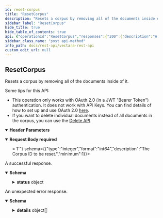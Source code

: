 ```yaml
---
id: reset-corpus
title: "ResetCorpus"
description: "Resets a corpus by removing all of the documents inside of it."
sidebar_label: "ResetCorpus"
hide_title: true
hide_table_of_contents: true
api: {"operationId":"ResetCorpus","responses":{"200":{"description":"A successful response.","content":{"application/json":{"schema":{"type":"object","properties":{"status":{"type":"object","properties":{"code":{"type":"string","enum":["OK","FAILURE","UNKNOWN","INVALID_ARGUMENT","DEADLINE_EXCEEDED","ALREADY_EXISTS","PERMISSION_DENIED","RESOURCE_EXHAUSTED","FAILED_PRECONDITION","ABORTED","OUT_OF_RANGE","UNIMPLEMENTED","INTERNAL","UNAVAILABLE","DATA_LOSS","UNAUTHENTICATED","BAD_REQUEST","UNAUTHORIZED","FORBIDDEN","NOT_FOUND","METHOD_NOT_ALLOWED","CONFLICT","UNSUPPORTED_MEDIA_TYPE","TOO_MANY_REQUESTS","INTERNAL_SERVER_ERROR","NOT_IMPLEMENTED","SERVICE_UNAVAILABLE","INSUFFICIENT_STORAGE","UNPARSEABLE_RESPONSE","DISABLED_CUSTOMER","INVALID_CUSTOMER_ID","DISABLED_CORPUS","INVALID_CORPUS_ID","DISABLED_API_KEY","EXPIRED_API_KEY","INVALID_API_KEY","CMK_INACCESSIBLE","QRY__DISABLED_CORPUS","QRY__DOCUMENT_DB_FAILURE","QRY__ENCODER_FAILURE","QRY__INTERRUPTED","QRY__INVALID_CORPUS","QRY__INVALID_START","QRY__INVALID_NUM_RESULTS","QRY__INVALID_CONTEXT","QRY__MISSING_QUERY","QRY__MISSING_CORPUS","QRY__TIMEOUT","QRY__TOO_MANY_CORPORA","QRY__TOO_MANY_QUERIES","QRY__VECTOR_INDEX_FAILURE","QRY__INVALID_DIMENSION","QRY__INVALID_CLIENTKEY","QRY__DECRYPTION_FAILURE","QRY__INVALID_RERANKER","QRY__PARTIAL_RERANK","QRY__RERANK_FAILURE","QRY__TOO_MANY_RESULT_ROWS","QRY__PARTIAL_RETRIEVAL","QRY__SMRY__INVALID_SUMMARIZER_PROMPT","QRY__SMRY__INVALID_SUMMARY_LANG","QRY__SMRY__UNSUPPORTED_SUMMARY_LANG","QRY__SMRY__PARTIAL_SUMMARY","QRY__SMRY__NO_QUERY_RESULTS","QRY__GEN__NO_QUERY_RESULTS","QRY__GEN__UNPARSEABLE_MODEL_PARAMS","CX_SPECS__INVALID_JSON","CX_SPECS__UNREGISTERED_TYPE","CX_SPECS__MISSING_SPEC","CX_SPECS__MISSING_TYPE","CX_SPECS__UNPARSEABLE_SPEC","ADM__INVALID_CUSTOMER_ID","ADM__INVALID_CORPUS_ID","ADM__INVALID_ENCODER_ID","ADM__INVALID_ROLE_ID","ADM__ROLE_ALREADY_EXISTS","ADM__ONLY_ONE_OWNER_SUPPORTED","ADM__INVALID_PERMISSION","ADM__ROLECREATION_FAILURE","ADM__USER_EMAIL_NOT_AVAIALBLE","ADM__USERNAME_NOT_AVAILABLE","ADM__SIGNUP_MISSING_NAME","ADM__SIGNUP_MISSING_ORG","ADM__SIGNUP_MISSING_EMAIL","ADM__SIGNUP_MISSING_PAYMENT","ADM__SIGNUP_MISSING_PLAN","ADM__SIGNUP_MISSING_PASSWORD","ADM__SIGNUP_INVALID_NAME","ADM__SIGNUP_INVALID_ORG","ADM__SIGNUP_INVALID_EMAIL","ADM__SIGNUP_INVALID_PAYMENT","ADM__SIGNUP_INVALID_PLAN","ADM__SIGNUP_INVALID_PASSWORD","ADM__SIGNUP_INVALID_ACCOUNT_ALIAS","ADM__SIGNUP_INVALID_EMAIL_VALIDATION_CODE","ADM__SIGNUP_MISSING_COUNTRY_CODE","ADM__SIGNUP_ROOT_EMAIL_NOT_AVAILABLE","ADM__CUST_MARK_DELETE_FAILED","ADM__CUST_FAISS_DEALLOC_FAILED","ADM__CUST_ALREADY_ACTIVE","ADM__CUST_REACTIVATE_FAILED","ADM__CUST_ENABLEMENT_FAILED","ADM__CORPUS_LIMIT_REACHED","ADM__STRIPE_CARD_DECLINED","ADM__STRIPE_PROCESSING_ERROR","ADM__EMAIL_VALIDATION_REQUEST_NOT_FOUND","ADM__EMAIL_NOT_VALIDATED","ADM__CHANGE_PLAN__NO_CURRENT_PLAN","ADM__CHANGE_PLAN__REQUIRES_MANUAL_CHANGE","ADM__CHANGE_PLAN__INVALID_PLAN_ID","ADM__CHANGE_PLAN__NO_PAYMENT_SOURCE","ADM__CHANGE_PLAN__INVALID_EFFECTIVE_DATE","ADM__CHANGE_PLAN__CONFLICTING_CHANGE","SCM__MISCONFIGURED_CONNECTION","STATS_DB_READ_FAILURE","VDB__TEXT_READ_FAILURE","REBUILD__LOW_RECALL","REBUILD__INDEX_UPLOAD_FAILURE","REBUILD__UPDATE_JOURNAL_FAILURE","REBUILD__UPDATE_FAISSPARAMS_FAILURE","REBUILD__NO_DATA","REBUILD__EVALUATION","IDX__TRANSIENT_PARTIAL_DELETION_FAILURE","IDX__PERMANENT_PARTIAL_DELETION_FAILURE","CALB__INVALID_JSON","CALB__INVALID_SPEC","CALB__UNREGISTERED_TYPE","CALB__MISSING_SPEC","CALB__MISSING_TYPE","CALB__UNPARSABLE_SPEC"],"default":"OK","title":"vectaraStatusCode"},"statusDetail":{"type":"string"}},"title":"comvectaraStatus"}},"title":"adminResetCorpusResponse"}}}},"default":{"description":"An unexpected error response.","content":{"application/json":{"schema":{"type":"object","properties":{"code":{"type":"integer","format":"int32"},"message":{"type":"string"},"details":{"type":"array","items":{"type":"object","properties":{"@type":{"type":"string","description":"A URL/resource name that uniquely identifies the type of the serialized\nprotocol buffer message. This string must contain at least\none \"/\" character. The last segment of the URL's path must represent\nthe fully qualified name of the type (as in\n`path/google.protobuf.Duration`). The name should be in a canonical form\n(e.g., leading \".\" is not accepted).\n\nIn practice, teams usually precompile into the binary all types that they\nexpect it to use in the context of Any. However, for URLs which use the\nscheme `http`, `https`, or no scheme, one can optionally set up a type\nserver that maps type URLs to message definitions as follows:\n\n* If no scheme is provided, `https` is assumed.\n* An HTTP GET on the URL must yield a [google.protobuf.Type][]\n\n\n\n\n\n  value in binary format, or produce an error.\n* Applications are allowed to cache lookup results based on the\n\n\n\n\n\n  URL, or have them precompiled into a binary to avoid any\n  lookup. Therefore, binary compatibility needs to be preserved\n  on changes to types. (Use versioned type names to manage\n  breaking changes.)\n\nNote: this functionality is not currently available in the official\nprotobuf release, and it is not used for type URLs beginning with\ntype.googleapis.com.\n\nSchemes other than `http`, `https` (or the empty scheme) might be\nused with implementation specific semantics."}},"additionalProperties":{},"description":"`Any` contains an arbitrary serialized protocol buffer message along with a\nURL that describes the type of the serialized message.\n\nProtobuf library provides support to pack/unpack Any values in the form\nof utility functions or additional generated methods of the Any type.\n\nExample 1: Pack and unpack a message in C++.\n\n\n\n\n\n\n    Foo foo = ...;\n    Any any;\n    any.PackFrom(foo);\n    ...\n    if (any.UnpackTo(&foo)) {\n      ...\n    }\n\nExample 2: Pack and unpack a message in Java.\n\n\n\n\n\n\n    Foo foo = ...;\n    Any any = Any.pack(foo);\n    ...\n    if (any.is(Foo.class)) {\n      foo = any.unpack(Foo.class);\n    }\n\nExample 3: Pack and unpack a message in Python.\n\n\n\n\n\n\n    foo = Foo(...)\n    any = Any()\n    any.Pack(foo)\n    ...\n    if any.Is(Foo.DESCRIPTOR):\n      any.Unpack(foo)\n      ...\n\nExample 4: Pack and unpack a message in Go\n\n\n\n\n\n\n     foo := &pb.Foo{...}\n     any, err := anypb.New(foo)\n     if err != nil {\n       ...\n     }\n     ...\n     foo := &pb.Foo{}\n     if err := any.UnmarshalTo(foo); err != nil {\n       ...\n     }\n\nThe pack methods provided by protobuf library will by default use\n'type.googleapis.com/full.type.name' as the type URL and the unpack\nmethods only use the fully qualified type name after the last '/'\nin the type URL, for example \"foo.bar.com/x/y.z\" will yield type\nname \"y.z\".\n\n\nJSON\n\nThe JSON representation of an `Any` value uses the regular\nrepresentation of the deserialized, embedded message, with an\nadditional field `@type` which contains the type URL. Example:\n\n\n\n\n\n\n    package google.profile;\n    message Person {\n      string first_name = 1;\n      string last_name = 2;\n    }\n\n    {\n      \"@type\": \"type.googleapis.com/google.profile.Person\",\n      \"firstName\": <string>,\n      \"lastName\": <string>\n    }\n\nIf the embedded message type is well-known and has a custom JSON\nrepresentation, that representation will be embedded adding a field\n`value` which holds the custom JSON in addition to the `@type`\nfield. Example (for message [google.protobuf.Duration][]):\n\n\n\n\n\n\n    {\n      \"@type\": \"type.googleapis.com/google.protobuf.Duration\",\n      \"value\": \"1.212s\"\n    }","title":"protobufAny"}}},"title":"googlerpcStatus"}}}}},"requestBody":{"content":{"application/json":{"schema":{"type":"object","example":{"corpusId":1},"properties":{"customerId":{"type":"integer","format":"int64","description":"The Customer ID that contains the corpus to be reset."},"corpusId":{"type":"integer","format":"int64","description":"The Corpus ID to be reset.","minimum":1}},"required":["customerId","corpusId"],"title":"adminResetCorpusRequest"}}},"required":true},"tags":["AdminService"],"parameters":[{"in":"header","name":"customer-id","required":true,"description":"The Customer ID to use for the request.","schema":{"type":"integer"}}],"description":"Resets a corpus by removing all of the documents inside of it.\n\nSome tips for this API:\n* This operation only works with OAuth 2.0 (in a JWT \"Bearer Token\") authentication. It does not work with API Keys.  You can find details of how to set up and use OAuth 2.0 [here](https://docs.vectara.com/docs/learn/authentication/oauth-2).\n* If you want to delete individual documents instead of all documents in the corpus, you can use the [Delete API](https://docs.vectara.com/docs/rest-api/delete).\n","security":[{"oAuth":[]}],"method":"post","path":"/v1/reset-corpus","servers":[{"url":"https://api.vectara.io"}],"securitySchemes":{"oAuth":{"type":"oauth2","description":"OAuth2 access to Vectara","flows":{"clientCredentials":{"tokenUrl":"https://vectara-prod-YOUR_VECTARA_CUSTOMER_ID.auth.us-west-2.amazoncognito.com/oauth2/token","scopes":{}}}},"ApiKeyAuth":{"type":"apiKey","in":"header","name":"x-api-key"}},"jsonRequestBodyExample":{"corpusId":1},"info":{"title":"Vectara REST API","version":"1.0.0","termsOfService":"https://vectara.com/legal/online-customer-agreement/","x-logo":{"url":"https://docs.vectara.com/img/vectara_wordmark.png","altText":"Vectara"},"x-dark-logo":{"url":"https://docs.vectara.com/img/vectara_wordmark_light.png","altText":"Vectara"},"contact":{"name":"Vectara Support","email":"support@vectara.com","url":"http://support.vectara.com/"},"description":"Vectara is a neural search platform, built for developers to get the most out of their data.\n\nYou can sign up for an account at [https://vectara.com](https://vectara.com)."},"postman":{"name":"Reset Corpus","description":{"content":"Resets a corpus by removing all of the documents inside of it.\n\nSome tips for this API:\n* This operation only works with OAuth 2.0 (in a JWT \"Bearer Token\") authentication. It does not work with API Keys.  You can find details of how to set up and use OAuth 2.0 [here](https://docs.vectara.com/docs/learn/authentication/oauth-2).\n* If you want to delete individual documents instead of all documents in the corpus, you can use the [Delete API](https://docs.vectara.com/docs/rest-api/delete).\n","type":"text/plain"},"url":{"path":["v1","reset-corpus"],"host":["{{baseUrl}}"],"query":[],"variable":[]},"header":[{"disabled":false,"description":{"content":"(Required) The Customer ID to use for the request.","type":"text/plain"},"key":"customer-id","value":""},{"key":"Content-Type","value":"application/json"},{"key":"Accept","value":"application/json"}],"method":"POST","body":{"mode":"raw","raw":"\"\"","options":{"raw":{"language":"json"}}},"auth":{"type":"oauth2","oauth2":[]}}}
sidebar_class_name: "post api-method"
info_path: docs/rest-api/vectara-rest-api
custom_edit_url: null
---
```



## ResetCorpus



Resets a corpus by removing all of the documents inside of it.

Some tips for this API:
* This operation only works with OAuth 2.0 (in a JWT "Bearer Token") authentication. It does not work with API Keys.  You can find details of how to set up and use OAuth 2.0 [here](https://docs.vectara.com/docs/learn/authentication/oauth-2).
* If you want to delete individual documents instead of all documents in the corpus, you can use the [Delete API](https://docs.vectara.com/docs/rest-api/delete).


<details style={{"marginBottom":"1rem"}} data-collapsed={false} open={true}><summary style={{}}><strong>Header Parameters</strong></summary><div><ul><ParamsItem className={"paramsItem"} param={{"in":"header","name":"customer-id","required":true,"description":"The Customer ID to use for the request.","schema":{"type":"integer"}}}></ParamsItem></ul></div></details><MimeTabs><TabItem label={"application/json"} value={"application/json-schema"}><details style={{}} data-collapsed={false} open={true}><summary style={{"textAlign":"left"}}><strong>Request Body</strong><strong style={{"fontSize":"var(--ifm-code-font-size)","color":"var(--openapi-required)"}}> required</strong></summary><div style={{"textAlign":"left","marginLeft":"1rem"}}></div><ul style={{"marginLeft":"1rem"}}><SchemaItem collapsible={false} name={"customerId"} required={true} schemaName={"int64"} qualifierMessage={undefined} schema={{"type":"integer","format":"int64","description":"The Customer ID that contains the corpus to be reset."}}></SchemaItem><SchemaItem collapsible={false} name={"corpusId"} required={true} schemaName={"int64"} qualifierMessage={"**Possible values:** `>= 1`"} schema={{"type":"integer","format":"int64","description":"The Corpus ID to be reset.","minimum":1}}></SchemaItem></ul></details></TabItem></MimeTabs><div><ApiTabs><TabItem label={"200"} value={"200"}><div>

A successful response.

</div><div><MimeTabs schemaType={"response"}><TabItem label={"application/json"} value={"application/json"}><SchemaTabs><TabItem label={"Schema"} value={"Schema"}><details style={{}} data-collapsed={false} open={true}><summary style={{"textAlign":"left"}}><strong>Schema</strong></summary><div style={{"textAlign":"left","marginLeft":"1rem"}}></div><ul style={{"marginLeft":"1rem"}}><SchemaItem collapsible={true} className={"schemaItem"}><details style={{}}><summary style={{}}><strong>status</strong><span style={{"opacity":"0.6"}}> object</span></summary><div style={{"marginLeft":"1rem"}}><SchemaItem collapsible={false} name={"code"} required={false} schemaName={"vectaraStatusCode"} qualifierMessage={"**Possible values:** [`OK`, `FAILURE`, `UNKNOWN`, `INVALID_ARGUMENT`, `DEADLINE_EXCEEDED`, `ALREADY_EXISTS`, `PERMISSION_DENIED`, `RESOURCE_EXHAUSTED`, `FAILED_PRECONDITION`, `ABORTED`, `OUT_OF_RANGE`, `UNIMPLEMENTED`, `INTERNAL`, `UNAVAILABLE`, `DATA_LOSS`, `UNAUTHENTICATED`, `BAD_REQUEST`, `UNAUTHORIZED`, `FORBIDDEN`, `NOT_FOUND`, `METHOD_NOT_ALLOWED`, `CONFLICT`, `UNSUPPORTED_MEDIA_TYPE`, `TOO_MANY_REQUESTS`, `INTERNAL_SERVER_ERROR`, `NOT_IMPLEMENTED`, `SERVICE_UNAVAILABLE`, `INSUFFICIENT_STORAGE`, `UNPARSEABLE_RESPONSE`, `DISABLED_CUSTOMER`, `INVALID_CUSTOMER_ID`, `DISABLED_CORPUS`, `INVALID_CORPUS_ID`, `DISABLED_API_KEY`, `EXPIRED_API_KEY`, `INVALID_API_KEY`, `CMK_INACCESSIBLE`, `QRY__DISABLED_CORPUS`, `QRY__DOCUMENT_DB_FAILURE`, `QRY__ENCODER_FAILURE`, `QRY__INTERRUPTED`, `QRY__INVALID_CORPUS`, `QRY__INVALID_START`, `QRY__INVALID_NUM_RESULTS`, `QRY__INVALID_CONTEXT`, `QRY__MISSING_QUERY`, `QRY__MISSING_CORPUS`, `QRY__TIMEOUT`, `QRY__TOO_MANY_CORPORA`, `QRY__TOO_MANY_QUERIES`, `QRY__VECTOR_INDEX_FAILURE`, `QRY__INVALID_DIMENSION`, `QRY__INVALID_CLIENTKEY`, `QRY__DECRYPTION_FAILURE`, `QRY__INVALID_RERANKER`, `QRY__PARTIAL_RERANK`, `QRY__RERANK_FAILURE`, `QRY__TOO_MANY_RESULT_ROWS`, `QRY__PARTIAL_RETRIEVAL`, `QRY__SMRY__INVALID_SUMMARIZER_PROMPT`, `QRY__SMRY__INVALID_SUMMARY_LANG`, `QRY__SMRY__UNSUPPORTED_SUMMARY_LANG`, `QRY__SMRY__PARTIAL_SUMMARY`, `QRY__SMRY__NO_QUERY_RESULTS`, `QRY__GEN__NO_QUERY_RESULTS`, `QRY__GEN__UNPARSEABLE_MODEL_PARAMS`, `CX_SPECS__INVALID_JSON`, `CX_SPECS__UNREGISTERED_TYPE`, `CX_SPECS__MISSING_SPEC`, `CX_SPECS__MISSING_TYPE`, `CX_SPECS__UNPARSEABLE_SPEC`, `ADM__INVALID_CUSTOMER_ID`, `ADM__INVALID_CORPUS_ID`, `ADM__INVALID_ENCODER_ID`, `ADM__INVALID_ROLE_ID`, `ADM__ROLE_ALREADY_EXISTS`, `ADM__ONLY_ONE_OWNER_SUPPORTED`, `ADM__INVALID_PERMISSION`, `ADM__ROLECREATION_FAILURE`, `ADM__USER_EMAIL_NOT_AVAIALBLE`, `ADM__USERNAME_NOT_AVAILABLE`, `ADM__SIGNUP_MISSING_NAME`, `ADM__SIGNUP_MISSING_ORG`, `ADM__SIGNUP_MISSING_EMAIL`, `ADM__SIGNUP_MISSING_PAYMENT`, `ADM__SIGNUP_MISSING_PLAN`, `ADM__SIGNUP_MISSING_PASSWORD`, `ADM__SIGNUP_INVALID_NAME`, `ADM__SIGNUP_INVALID_ORG`, `ADM__SIGNUP_INVALID_EMAIL`, `ADM__SIGNUP_INVALID_PAYMENT`, `ADM__SIGNUP_INVALID_PLAN`, `ADM__SIGNUP_INVALID_PASSWORD`, `ADM__SIGNUP_INVALID_ACCOUNT_ALIAS`, `ADM__SIGNUP_INVALID_EMAIL_VALIDATION_CODE`, `ADM__SIGNUP_MISSING_COUNTRY_CODE`, `ADM__SIGNUP_ROOT_EMAIL_NOT_AVAILABLE`, `ADM__CUST_MARK_DELETE_FAILED`, `ADM__CUST_FAISS_DEALLOC_FAILED`, `ADM__CUST_ALREADY_ACTIVE`, `ADM__CUST_REACTIVATE_FAILED`, `ADM__CUST_ENABLEMENT_FAILED`, `ADM__CORPUS_LIMIT_REACHED`, `ADM__STRIPE_CARD_DECLINED`, `ADM__STRIPE_PROCESSING_ERROR`, `ADM__EMAIL_VALIDATION_REQUEST_NOT_FOUND`, `ADM__EMAIL_NOT_VALIDATED`, `ADM__CHANGE_PLAN__NO_CURRENT_PLAN`, `ADM__CHANGE_PLAN__REQUIRES_MANUAL_CHANGE`, `ADM__CHANGE_PLAN__INVALID_PLAN_ID`, `ADM__CHANGE_PLAN__NO_PAYMENT_SOURCE`, `ADM__CHANGE_PLAN__INVALID_EFFECTIVE_DATE`, `ADM__CHANGE_PLAN__CONFLICTING_CHANGE`, `SCM__MISCONFIGURED_CONNECTION`, `STATS_DB_READ_FAILURE`, `VDB__TEXT_READ_FAILURE`, `REBUILD__LOW_RECALL`, `REBUILD__INDEX_UPLOAD_FAILURE`, `REBUILD__UPDATE_JOURNAL_FAILURE`, `REBUILD__UPDATE_FAISSPARAMS_FAILURE`, `REBUILD__NO_DATA`, `REBUILD__EVALUATION`, `IDX__TRANSIENT_PARTIAL_DELETION_FAILURE`, `IDX__PERMANENT_PARTIAL_DELETION_FAILURE`, `CALB__INVALID_JSON`, `CALB__INVALID_SPEC`, `CALB__UNREGISTERED_TYPE`, `CALB__MISSING_SPEC`, `CALB__MISSING_TYPE`, `CALB__UNPARSABLE_SPEC`]"} schema={{"type":"string","enum":["OK","FAILURE","UNKNOWN","INVALID_ARGUMENT","DEADLINE_EXCEEDED","ALREADY_EXISTS","PERMISSION_DENIED","RESOURCE_EXHAUSTED","FAILED_PRECONDITION","ABORTED","OUT_OF_RANGE","UNIMPLEMENTED","INTERNAL","UNAVAILABLE","DATA_LOSS","UNAUTHENTICATED","BAD_REQUEST","UNAUTHORIZED","FORBIDDEN","NOT_FOUND","METHOD_NOT_ALLOWED","CONFLICT","UNSUPPORTED_MEDIA_TYPE","TOO_MANY_REQUESTS","INTERNAL_SERVER_ERROR","NOT_IMPLEMENTED","SERVICE_UNAVAILABLE","INSUFFICIENT_STORAGE","UNPARSEABLE_RESPONSE","DISABLED_CUSTOMER","INVALID_CUSTOMER_ID","DISABLED_CORPUS","INVALID_CORPUS_ID","DISABLED_API_KEY","EXPIRED_API_KEY","INVALID_API_KEY","CMK_INACCESSIBLE","QRY__DISABLED_CORPUS","QRY__DOCUMENT_DB_FAILURE","QRY__ENCODER_FAILURE","QRY__INTERRUPTED","QRY__INVALID_CORPUS","QRY__INVALID_START","QRY__INVALID_NUM_RESULTS","QRY__INVALID_CONTEXT","QRY__MISSING_QUERY","QRY__MISSING_CORPUS","QRY__TIMEOUT","QRY__TOO_MANY_CORPORA","QRY__TOO_MANY_QUERIES","QRY__VECTOR_INDEX_FAILURE","QRY__INVALID_DIMENSION","QRY__INVALID_CLIENTKEY","QRY__DECRYPTION_FAILURE","QRY__INVALID_RERANKER","QRY__PARTIAL_RERANK","QRY__RERANK_FAILURE","QRY__TOO_MANY_RESULT_ROWS","QRY__PARTIAL_RETRIEVAL","QRY__SMRY__INVALID_SUMMARIZER_PROMPT","QRY__SMRY__INVALID_SUMMARY_LANG","QRY__SMRY__UNSUPPORTED_SUMMARY_LANG","QRY__SMRY__PARTIAL_SUMMARY","QRY__SMRY__NO_QUERY_RESULTS","QRY__GEN__NO_QUERY_RESULTS","QRY__GEN__UNPARSEABLE_MODEL_PARAMS","CX_SPECS__INVALID_JSON","CX_SPECS__UNREGISTERED_TYPE","CX_SPECS__MISSING_SPEC","CX_SPECS__MISSING_TYPE","CX_SPECS__UNPARSEABLE_SPEC","ADM__INVALID_CUSTOMER_ID","ADM__INVALID_CORPUS_ID","ADM__INVALID_ENCODER_ID","ADM__INVALID_ROLE_ID","ADM__ROLE_ALREADY_EXISTS","ADM__ONLY_ONE_OWNER_SUPPORTED","ADM__INVALID_PERMISSION","ADM__ROLECREATION_FAILURE","ADM__USER_EMAIL_NOT_AVAIALBLE","ADM__USERNAME_NOT_AVAILABLE","ADM__SIGNUP_MISSING_NAME","ADM__SIGNUP_MISSING_ORG","ADM__SIGNUP_MISSING_EMAIL","ADM__SIGNUP_MISSING_PAYMENT","ADM__SIGNUP_MISSING_PLAN","ADM__SIGNUP_MISSING_PASSWORD","ADM__SIGNUP_INVALID_NAME","ADM__SIGNUP_INVALID_ORG","ADM__SIGNUP_INVALID_EMAIL","ADM__SIGNUP_INVALID_PAYMENT","ADM__SIGNUP_INVALID_PLAN","ADM__SIGNUP_INVALID_PASSWORD","ADM__SIGNUP_INVALID_ACCOUNT_ALIAS","ADM__SIGNUP_INVALID_EMAIL_VALIDATION_CODE","ADM__SIGNUP_MISSING_COUNTRY_CODE","ADM__SIGNUP_ROOT_EMAIL_NOT_AVAILABLE","ADM__CUST_MARK_DELETE_FAILED","ADM__CUST_FAISS_DEALLOC_FAILED","ADM__CUST_ALREADY_ACTIVE","ADM__CUST_REACTIVATE_FAILED","ADM__CUST_ENABLEMENT_FAILED","ADM__CORPUS_LIMIT_REACHED","ADM__STRIPE_CARD_DECLINED","ADM__STRIPE_PROCESSING_ERROR","ADM__EMAIL_VALIDATION_REQUEST_NOT_FOUND","ADM__EMAIL_NOT_VALIDATED","ADM__CHANGE_PLAN__NO_CURRENT_PLAN","ADM__CHANGE_PLAN__REQUIRES_MANUAL_CHANGE","ADM__CHANGE_PLAN__INVALID_PLAN_ID","ADM__CHANGE_PLAN__NO_PAYMENT_SOURCE","ADM__CHANGE_PLAN__INVALID_EFFECTIVE_DATE","ADM__CHANGE_PLAN__CONFLICTING_CHANGE","SCM__MISCONFIGURED_CONNECTION","STATS_DB_READ_FAILURE","VDB__TEXT_READ_FAILURE","REBUILD__LOW_RECALL","REBUILD__INDEX_UPLOAD_FAILURE","REBUILD__UPDATE_JOURNAL_FAILURE","REBUILD__UPDATE_FAISSPARAMS_FAILURE","REBUILD__NO_DATA","REBUILD__EVALUATION","IDX__TRANSIENT_PARTIAL_DELETION_FAILURE","IDX__PERMANENT_PARTIAL_DELETION_FAILURE","CALB__INVALID_JSON","CALB__INVALID_SPEC","CALB__UNREGISTERED_TYPE","CALB__MISSING_SPEC","CALB__MISSING_TYPE","CALB__UNPARSABLE_SPEC"],"default":"OK","title":"vectaraStatusCode"}}></SchemaItem><SchemaItem collapsible={false} name={"statusDetail"} required={false} schemaName={"string"} qualifierMessage={undefined} schema={{"type":"string"}}></SchemaItem></div></details></SchemaItem></ul></details></TabItem><TabItem label={"Example (from schema)"} value={"Example (from schema)"}><ResponseSamples responseExample={"{\n  \"status\": {\n    \"code\": \"OK\",\n    \"statusDetail\": \"string\"\n  }\n}"} language={"json"}></ResponseSamples></TabItem></SchemaTabs></TabItem></MimeTabs></div></TabItem><TabItem label={"default"} value={"default"}><div>

An unexpected error response.

</div><div><MimeTabs schemaType={"response"}><TabItem label={"application/json"} value={"application/json"}><SchemaTabs><TabItem label={"Schema"} value={"Schema"}><details style={{}} data-collapsed={false} open={true}><summary style={{"textAlign":"left"}}><strong>Schema</strong></summary><div style={{"textAlign":"left","marginLeft":"1rem"}}></div><ul style={{"marginLeft":"1rem"}}><SchemaItem collapsible={false} name={"code"} required={false} schemaName={"int32"} qualifierMessage={undefined} schema={{"type":"integer","format":"int32"}}></SchemaItem><SchemaItem collapsible={false} name={"message"} required={false} schemaName={"string"} qualifierMessage={undefined} schema={{"type":"string"}}></SchemaItem><SchemaItem collapsible={true} className={"schemaItem"}><details style={{}}><summary style={{}}><strong>details</strong><span style={{"opacity":"0.6"}}> object[]</span></summary><div style={{"marginLeft":"1rem"}}><li><div style={{"fontSize":"var(--ifm-code-font-size)","opacity":"0.6","marginLeft":"-.5rem","paddingBottom":".5rem"}}>Array [</div></li><SchemaItem collapsible={false} name={"@type"} required={false} schemaName={"string"} qualifierMessage={undefined} schema={{"type":"string","description":"A URL/resource name that uniquely identifies the type of the serialized\nprotocol buffer message. This string must contain at least\none \"/\" character. The last segment of the URL's path must represent\nthe fully qualified name of the type (as in\n`path/google.protobuf.Duration`). The name should be in a canonical form\n(e.g., leading \".\" is not accepted).\n\nIn practice, teams usually precompile into the binary all types that they\nexpect it to use in the context of Any. However, for URLs which use the\nscheme `http`, `https`, or no scheme, one can optionally set up a type\nserver that maps type URLs to message definitions as follows:\n\n* If no scheme is provided, `https` is assumed.\n* An HTTP GET on the URL must yield a [google.protobuf.Type][]\n\n\n\n\n\n  value in binary format, or produce an error.\n* Applications are allowed to cache lookup results based on the\n\n\n\n\n\n  URL, or have them precompiled into a binary to avoid any\n  lookup. Therefore, binary compatibility needs to be preserved\n  on changes to types. (Use versioned type names to manage\n  breaking changes.)\n\nNote: this functionality is not currently available in the official\nprotobuf release, and it is not used for type URLs beginning with\ntype.googleapis.com.\n\nSchemes other than `http`, `https` (or the empty scheme) might be\nused with implementation specific semantics."}}></SchemaItem><li><div style={{"fontSize":"var(--ifm-code-font-size)","opacity":"0.6","marginLeft":"-.5rem"}}>]</div></li></div></details></SchemaItem></ul></details></TabItem><TabItem label={"Example (from schema)"} value={"Example (from schema)"}><ResponseSamples responseExample={"{\n  \"code\": 0,\n  \"message\": \"string\",\n  \"details\": [\n    {\n      \"@type\": \"string\"\n    }\n  ]\n}"} language={"json"}></ResponseSamples></TabItem></SchemaTabs></TabItem></MimeTabs></div></TabItem></ApiTabs></div>
      